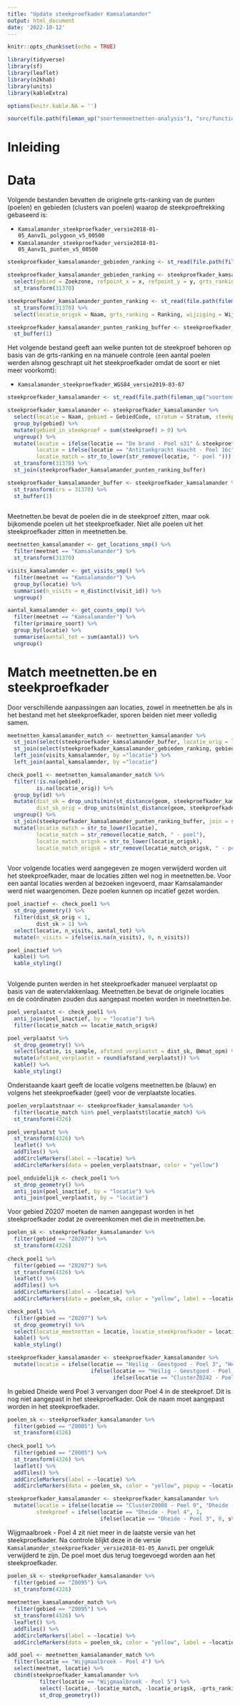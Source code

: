 ```yaml
---
title: "Update steekproefkader Kamsalamander"
output: html_document
date: '2022-10-12'
---
```


```r
knitr::opts_chunk$set(echo = TRUE)

library(tidyverse)
library(sf)
library(leaflet)
library(n2khab)
library(units)
library(kableExtra)

options(knitr.kable.NA = '')

source(file.path(fileman_up("soortenmeetnetten-analysis"), "src/functions_smp.R"))
```

# Inleiding

# Data

Volgende bestanden bevatten de originele grts-ranking van de punten (poelen) en gebieden (clusters van poelen) waarop de steekproeftrekking gebaseerd is:

+ `Kamsalamander_steekproefkader_versie2018-01-05_AanvIL_polygoon_v5_00500`
+ `Kamsalamander_steekproefkader_versie2018-01-05_AanvIL_punten_v5_00500`

```r
steekproefkader_kamsalamander_gebieden_ranking <- st_read(file.path(fileman_up("soortenmeetnetten-data"), "gis/steekproefkader/kamsalamander"), "Kamsalamander_steekproefkader_versie2018-01-05_AanvIL_polygoon_v5_00500")

steekproefkader_kamsalamander_gebieden_ranking <- steekproefkader_kamsalamander_gebieden_ranking %>%
  select(gebied = Zoekzone, refpoint_x = x, refpoint_y = y, grts_ranking = Ranking)  %>%
  st_transform(31370)

steekproefkader_kamsalamander_punten_ranking <- st_read(file.path(fileman_up("soortenmeetnetten-data"), "gis/steekproefkader/kamsalamander"), "Kamsalamander_steekproefkader_versie2018-01-05_AanvIL_punten_v5_00500") %>%
  st_transform(31370) %>%
  select(locatie_origsk = Naam, grts_ranking = Ranking, wijziging = Wijziging, meetnetten = Meetnetten, Verwijder, BWmat_opm) 

steekproefkader_kamsalamander_punten_ranking_buffer <- steekproefkader_kamsalamander_punten_ranking %>%
  st_buffer(1)
```

Het volgende bestand geeft aan welke punten tot de steekproef behoren op basis van de grts-ranking en na manuele controle (een aantal poelen werden alsnog geschrapt uit het steekproefkader omdat de soort er niet meer voorkomt):

+ `Kamsalamander_steekproefkader_WGS84_versie2019-03-07`


```r

steekproefkader_kamsalamander <- st_read(file.path(fileman_up("soortenmeetnetten-data"), "gis/steekproefkader/kamsalamander"), "Kamsalamander_steekproefkader_WGS84_versie2019-03-07")

steekproefkader_kamsalamander <- steekproefkader_kamsalamander %>%
  select(locatie = Naam, gebied = GebiedCode, stratum = Stratum, steekproef = Steekproef, vlg_geb = Vlg_geb, vlg_punt = Vlg_punt, nStkpr_geb) %>%
  group_by(gebied) %>%
  mutate(gebied_in_steekproef = sum(steekproef) > 0) %>%
  ungroup() %>%
  mutate(locatie = ifelse(locatie == "De brand - Poel n31" & steekproef == 0, "De Brand - Poel n31bis", locatie),
         locatie = ifelse(locatie == "Antitankgracht Haacht - Poel 16c" & steekproef == 0, "Antitankgracht Haacht - Poel 16cbis", locatie),
         locatie_match = str_to_lower(str_remove(locatie, "- poel "))) %>%
  st_transform(31370) %>%
  st_join(steekproefkader_kamsalamander_punten_ranking_buffer)

steekproefkader_kamsalamander_buffer <- steekproefkader_kamsalamander %>%
  st_transform(crs = 31370) %>%
  st_buffer(1)
  

```

Meetnetten.be bevat de poelen die in de steekproef zitten, maar ook bijkomende poelen uit het steekproefkader. Niet alle poelen uit het steekproefkader zitten in meetnetten.be.


```r
meetnetten_kamsalamander <- get_locations_smp() %>%
  filter(meetnet == "Kamsalamander") %>%
  st_transform(31370)

visits_kamsalamnder <- get_visits_smp() %>%
  filter(meetnet == "Kamsalamander") %>%
  group_by(locatie) %>%
  summarise(n_visits = n_distinct(visit_id)) %>%
  ungroup()

aantal_kamsalamnder <- get_counts_smp() %>%
  filter(meetnet == "Kamsalamander") %>%
  filter(primaire_soort) %>%
  group_by(locatie) %>%
  summarise(aantal_tot = sum(aantal)) %>%
  ungroup()


```


# Match meetnetten.be en steekproefkader

Door verschillende aanpassingen aan locaties, zowel in meetnetten.be als in het bestand met het steekproefkader, sporen beiden niet meer volledig samen.

```r
meetnetten_kamsalamander_match <- meetnetten_kamsalamander %>%
  st_join(select(steekproefkader_kamsalamander_buffer, locatie_orig = locatie)) %>%
  st_join(select(steekproefkader_kamsalamander_gebieden_ranking, gebied)) %>%
  left_join(visits_kamsalamnder, by ="locatie") %>%
  left_join(aantal_kamsalamnder, by ="locatie")

```


```r
check_poel1 <- meetnetten_kamsalamander_match %>%
  filter(!is.na(gebied),
         is.na(locatie_orig)) %>%
  group_by(id) %>%
  mutate(dist_sk = drop_units(min(st_distance(geom, steekproefkader_kamsalamander))),
         dist_sk_orig = drop_units(min(st_distance(geom, steekproefkader_kamsalamander_punten_ranking)))) %>%
  ungroup() %>%
  st_join(steekproefkader_kamsalamander_punten_ranking_buffer, join = st_nearest_feature)  %>%
  mutate(locatie_match = str_to_lower(locatie),
         locatie_match = str_remove(locatie_match, " - poel"),
         locatie_match_origsk = str_to_lower(locatie_origsk),
         locatie_match_origsk = str_remove(locatie_match_origsk, " - poel"))
  
```

Voor volgende locaties werd aangegeven ze mogen verwijderd worden uit het steekproefkader, maar de locaties zitten wel nog in meetnetten.be. Voor een aantal locaties werden al bezoeken ingevoerd, maar Kamsalamander werd niet waargenomen. Deze poelen kunnen op incatief gezet worden.

```r

poel_inactief <- check_poel1 %>%
  st_drop_geometry() %>%
  filter(dist_sk_orig < 1,
         dist_sk > 1) %>%
  select(locatie, n_visits, aantal_tot) %>%
  mutate(n_visits = ifelse(is.na(n_visits), 0, n_visits))

poel_inactief %>%
  kable() %>%
  kable_styling()
  
```
Volgende punten werden in het steekproefkader manueel verplaatst op basis van de watervlakkenlaag. Meetnetten.be bevat de originele locaties en de coördinaten zouden dus aangepast moeten worden in meetnetten.be.

```r
poel_verplaatst <- check_poel1 %>%
  anti_join(poel_inactief, by = "locatie") %>%
  filter(locatie_match == locatie_match_origsk)

poel_verplaatst %>%
  st_drop_geometry() %>%
  select(locatie, is_sample, afstand_verplaatst = dist_sk, BWmat_opm) %>%
  mutate(afstand_verplaatst = round(afstand_verplaatst)) %>%
  kable() %>%
  kable_styling()
```

Onderstaande kaart geeft de locatie volgens meetnetten.be (blauw) en volgens het steekproefkader (geel) voor de verplaatste locaties.

```r

poelen_verplaatstnaar <- steekproefkader_kamsalamander %>%
  filter(locatie_match %in% poel_verplaatst$locatie_match) %>%
  st_transform(4326)

poel_verplaatst %>%
  st_transform(4326) %>%
  leaflet() %>%
  addTiles() %>%
  addCircleMarkers(label = ~locatie) %>%
  addCircleMarkers(data = poelen_verplaatstnaar, color = "yellow")
```

```r
poel_onduidelijk <- check_poel1 %>%
  st_drop_geometry() %>%
  anti_join(poel_inactief, by = "locatie") %>%
  anti_join(poel_verplaatst, by = "locatie")

```


Voor gebied Z0207 moeten de namen aangepast worden in het steekproefkader zodat ze overeenkomen met die in meetnetten.be.


```r

poelen_sk <- steekproefkader_kamsalamander %>%
  filter(gebied == "Z0207") %>%
  st_transform(4326)
  
check_poel1 %>%
  filter(gebied == "Z0207") %>%
  st_transform(4326) %>%
  leaflet() %>%
  addTiles() %>%
  addCircleMarkers(label = ~locatie) %>%
  addCircleMarkers(data = poelen_sk, color = "yellow", label = ~locatie)
```

```r
check_poel1 %>%
  filter(gebied == "Z0207") %>%
  st_drop_geometry() %>%
  select(locatie_meetnetten = locatie, locatie_steekproefkader = locatie_origsk) %>%
  kable() %>%
  kable_styling()
```


```r
steekproefkader_kamsalamander <- steekproefkader_kamsalamander %>%
  mutate(locatie = ifelse(locatie == "Heilig - Geestgoed - Poel 3", "Heilig-Geestgoed - Poel 6", 
                          ifelse(locatie == "Heilig - Geestgoed - Poel 2", "Heilig-Geestgoed - Poel 3", 
                                 ifelse(locatie == "ClusterZ0242 - Poel 1", "Heilig-Geestgoed - Poel 2", locatie))))
```



In gebied Dheide werd Poel 3 vervangen door Poel 4 in de steekproef. Dit is nog niet aangepast in het steekproefkader. Ook de naam moet aangepast worden in het steekproefkader.


```r

poelen_sk <- steekproefkader_kamsalamander %>%
  filter(gebied == "Z0005") %>%
  st_transform(4326)
  
check_poel1 %>%
  filter(gebied == "Z0005") %>%
  st_transform(4326) %>%
  leaflet() %>%
  addTiles() %>%
  addCircleMarkers(label = ~locatie) %>%
  addCircleMarkers(data = poelen_sk, color = "yellow", popup = ~locatie)
```

```r
steekproefkader_kamsalamander <- steekproefkader_kamsalamander %>%
  mutate(locatie = ifelse(locatie == "ClusterZ0008 - Poel 9", "Dheide - Poel 4", locatie),
         steekproef = ifelse(locatie == "Dheide - Poel 4", 1,
                             ifelse(locatie == "Dheide - Poel 3", 0, steekproef)))
```



Wijgmaalbroek - Poel 4 zit niet meer in de laatste versie van het steekproefkader. Na controle blijkt deze in de versie `Kamsalamander_steekproefkader_versie2018-01-05_AanvIL` per ongeluk verwijderd te zijn. De poel moet dus terug toegevoegd worden aan het steekproefkader. 

```r

poelen_sk <- steekproefkader_kamsalamander %>%
  filter(gebied == "Z0095") %>%
  st_transform(4326)
  
meetnetten_kamsalamander_match %>%
  filter(gebied == "Z0095") %>%
  st_transform(4326) %>%
  leaflet() %>%
  addTiles() %>%
  addCircleMarkers(label = ~locatie) %>%
  addCircleMarkers(data = poelen_sk, color = "yellow", label = ~locatie)
```



```r
add_poel <- meetnetten_kamsalamander_match %>%
  filter(locatie == "Wijgmaalbroek - Poel 4") %>%
  select(meetnet, locatie) %>%
  cbind(steekproefkader_kamsalamander %>%
          filter(locatie == "Wijgmaalbroek - Poel 5") %>%
          select(-locatie, -locatie_match, -locatie_origsk, -grts_ranking, -vlg_punt) %>%
          st_drop_geometry())
```



